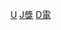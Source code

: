 {{Commonscat|Film awards of the United States}}

[[Category:各國電影獎項|U]]
[[Category:美國電影|J獎]]
[[Category:美国艺术奖项|D電]]